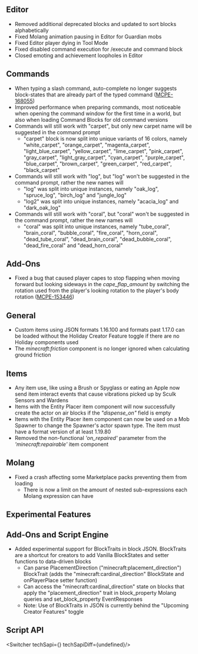 



## **Editor**

-   Removed additional deprecated blocks and updated to sort blocks alphabetically
-   Fixed Molang animation pausing in Editor for Guardian mobs
-   Fixed Editor player dying in Tool Mode
-   Fixed disabled command execution for /execute and command block
-   Closed emoting and achievement loopholes in Editor

## **Commands**

-   When typing a slash command, auto-complete no longer suggests block-states that are already part of the typed command ([MCPE-168055](https://bugs.mojang.com/browse/MCPE-168055))
-   Improved performance when preparing commands, most noticeable when opening the command window for the first time in a world, but also when loading Command Blocks for old command versions
-   Commands will still work with "carpet", but only new carpet name will be suggested in the command prompt
    -   "carpet" block is now split into unique variants of 16 colors, namely "white\_carpet", "orange\_carpet", "magenta\_carpet", "light\_blue\_carpet", "yellow\_carpet", "lime\_carpet", "pink\_carpet", "gray\_carpet", "light\_gray\_carpet", "cyan\_carpet", "purple\_carpet", "blue\_carpet", "brown\_carpet", "green\_carpet", "red\_carpet", "black\_carpet"
-   Commands will still work with "log", but "log" won't be suggested in the command prompt, rather the new names will
    -   "log" was split into unique instances, namely "oak\_log", "spruce\_log", "birch\_log" and "jungle\_log"
    -   "log2" was split into unique instances, namely "acacia\_log" and "dark\_oak\_log"
-   Commands will still work with "coral", but "coral" won't be suggested in the command prompt, rather the new names will
    -   "coral" was split into unique instances, namely "tube\_coral", "brain\_coral", "bubble\_coral", "fire\_coral", "horn\_coral", "dead\_tube\_coral", "dead\_brain\_coral", "dead\_bubble\_coral", "dead\_fire\_coral" and "dead\_horn\_coral"

## **Add-Ons**

-   Fixed a bug that caused player capes to stop flapping when moving forward but looking sideways in the _cape\_flap\_amount_ by switching the rotation used from the player's looking rotation to the player's body rotation ([MCPE-153446](https://bugs.mojang.com/browse/MCPE-153446))

## **General**

-   Custom items using JSON formats 1.16.100 and formats past 1.17.0 can be loaded without the Holiday Creator Feature toggle if there are no Holiday components used
-   The _minecraft:friction_ component is no longer ignored when calculating ground friction

## **Items**

-   Any item use, like using a Brush or Spyglass or eating an Apple now send item interact events that cause vibrations picked up by Sculk Sensors and Wardens
-   Items with the Entity Placer item component will now successfully create the actor on air blocks if the _"dispense\_on"_ field is empty
-   Items with the Entity Placer item component can now be used on a Mob Spawner to change the Spawner's actor spawn type. The item must have a format version of at least 1.19.80
-   Removed the non-functional _'on\_repaired'_ parameter from the _'minecraft:repairable'_ item component

## **Molang**

-   Fixed a crash affecting some Marketplace packs preventing them from loading
    -   There is now a limit on the amount of nested sub-expressions each Molang expression can have




<h2 className="experimental_divider">Experimental Features</h2>




## **Add-Ons and Script Engine**

-   Added experimental support for BlockTraits in block JSON. BlockTraits are a shortcut for creators to add Vanilla BlockStates and setter functions to data-driven blocks
    -   Can parse PlacementDirection ("minecraft:placement\_direction") BlockTrait (adds the "minecraft:cardinal\_direction" BlockState and onPlayerPlace setter function)
    -   Can access the "minecraft:cardinal\_direction" state on blocks that apply the "placement\_direction" trait in block\_property Molang queries and set\_block\_property EventResponses
    -   Note: Use of BlockTraits in JSON is currently behind the "Upcoming Creator Features" toggle


## **Script API**

<Switcher techSapi={<TechSapiExp/>} techSapiDiff={undefined}/>

